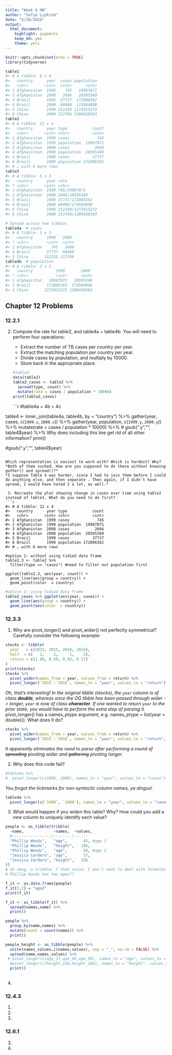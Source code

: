 ```yaml
---
title: "Week 6 HW"
author: "Sofya Lipkind"
date: "5/20/2020"
output: 
  html_document: 
    highlight: pygments
    keep_md: yes
    theme: yeti
---
```


```r
knitr::opts_chunk$set(echo = TRUE)
library(tidyverse)
```

```r
table1
#> # A tibble: 6 x 4
#>   country      year  cases population
#>   <chr>       <int>  <int>      <int>
#> 1 Afghanistan  1999    745   19987071
#> 2 Afghanistan  2000   2666   20595360
#> 3 Brazil       1999  37737  172006362
#> 4 Brazil       2000  80488  174504898
#> 5 China        1999 212258 1272915272
#> 6 China        2000 213766 1280428583
table2
#> # A tibble: 12 x 4
#>   country      year type           count
#>   <chr>       <int> <chr>          <int>
#> 1 Afghanistan  1999 cases            745
#> 2 Afghanistan  1999 population  19987071
#> 3 Afghanistan  2000 cases           2666
#> 4 Afghanistan  2000 population  20595360
#> 5 Brazil       1999 cases          37737
#> 6 Brazil       1999 population 172006362
#> # … with 6 more rows
table3
#> # A tibble: 6 x 3
#>   country      year rate             
#> * <chr>       <int> <chr>            
#> 1 Afghanistan  1999 745/19987071     
#> 2 Afghanistan  2000 2666/20595360    
#> 3 Brazil       1999 37737/172006362  
#> 4 Brazil       2000 80488/174504898  
#> 5 China        1999 212258/1272915272
#> 6 China        2000 213766/1280428583

# Spread across two tibbles
table4a  # cases
#> # A tibble: 3 x 3
#>   country     `1999` `2000`
#> * <chr>        <int>  <int>
#> 1 Afghanistan    745   2666
#> 2 Brazil       37737  80488
#> 3 China       212258 213766
table4b  # population
#> # A tibble: 3 x 3
#>   country         `1999`     `2000`
#> * <chr>            <int>      <int>
#> 1 Afghanistan   19987071   20595360
#> 2 Brazil       172006362  174504898
#> 3 China       1272915272 1280428583
```

## Chapter 12 Problems

### 12.2.1

 2. Compute the rate for table2, and table4a + table4b. You will need to perform four operations: 
 
    + Extract the number of TB cases per country per year.  
    + Extract the matching population per country per year.  
    + Divide cases by population, and multiply by 10000.  
    + Store back in the appropriate place.  
```r
#table2
data(table2)
table2_cases <- table2 %>%
  spread(type, count) %>%
  mutate(rate = cases / population * 10000)
print(table2_cases)
```
```r
#table4a + 4b = 4c

table4 <- inner_join(table4a, table4b, by = "country") %>%
  gather(year, cases, c(`1999.x`, `2000.x`)) %>%
  gather(year, population, c(`1999.y`, `2000.y`)) %>%
  mutate(rate = cases / population * 10000) %>%
#  gsub(".y","", table4$year) %>%      Why does including this line get rid of all other information?
  print()

#gsub(".y","", table4$year)
```

Which representation is easiest to work with? Which is hardest? Why?  
*Both of them sucked. How are you supposed to do these without knowing gather() and spread()?*
*I suppose Table 4 was harder, since I had to join them before I could do anything else, and then separate . Then again, if I didn't have spread, I would have hated 2 a lot, as well.*

 3. Recreate the plot showing change in cases over time using table2 instead of table1. What do you need to do first?
```r
#> # A tibble: 12 x 4
#>   country      year type           count
#>   <chr>       <int> <chr>          <int>
#> 1 Afghanistan  1999 cases            745
#> 2 Afghanistan  1999 population  19987071
#> 3 Afghanistan  2000 cases           2666
#> 4 Afghanistan  2000 population  20595360
#> 5 Brazil       1999 cases          37737
#> 6 Brazil       1999 population 172006362
#> # … with 6 more rows

#option 1: without using tidied data frame
table2.3 <- table2 %>%
  filter(type == "cases") #need to filter out population first

ggplot(table2.3, aes(year, count)) +
  geom_line(aes(group = country)) +
  geom_point(color  = country)
```
```r
#option 2: using tidied data frame
table2_cases %>% ggplot(aes(year, cases)) +
  geom_line(aes(group = country)) +
  geom_point(aes(color  = country))
```

### 12.3.3

 1. Why are pivot_longer() and pivot_wider() not perfectly symmetrical? Carefully consider the following example:
```r
stocks <- tibble(
  year   = c(2015, 2015, 2016, 2016),
  half  = c(   1,    2,     1,    2),
  return = c(1.88, 0.59, 0.92, 0.17)
)
print(stocks)
stocks %>% 
  pivot_wider(names_from = year, values_from = return) %>% 
  pivot_longer(`2015`:`2016`, names_to = "year", values_to = "return")
```
*Oh, that's interesting! In the original tibble (stocks), the `year` column is of class **double**, whereas once the OG tibble has been passed through wider -> longer, `year` is now of class **character**.*
*If one wanted to return `year` to the prior state, you would have to perform the extra step of parsing it.*
pivot_longer() has a names_ptype argument, e.g. names_ptype = list(year = double()). What does it do?
```r
stocks %>% 
  pivot_wider(names_from = year, values_from = return) %>% 
  pivot_longer(`2015`:`2016`, names_to = "year", values_to = "return", names_ptypes = list(year = double()))
```
*It apparently eliminates the need to parse after performing a round of ~~spreading~~ pivoting wider and ~~gathering~~ pivoting longer.*

 2. Why does this code fail?  
```r
#table4a %>% 
#  pivot_longer(c(1999, 2000), names_to = "year", values_to = "cases")
```
*You forgot the tickmarks for non-syntactic column names, ya dingus!*
```r
table4a %>% 
  pivot_longer(c(`1999`, `2000`), names_to = "year", values_to = "cases")
```

 3. What would happen if you widen this table? Why? How could you add a new column to uniquely identify each value?
```r
people <- as_tibble(tribble(
  ~name,             ~names,  ~values,
  #-----------------|--------|------
  "Phillip Woods",   "age",       45, #age 1
  "Phillip Woods",   "height",   186,
  "Phillip Woods",   "age",       50, #age 2
  "Jessica Cordero", "age",       37,
  "Jessica Cordero", "height",   156
))
# oh dang, a tribble, f that noise, I don't want to deal with formulas
# Phillip Woods has two ages??

f_it <- as.data.frame(people)
f_it[3,2] = "age2"
print(f_it)

f_it <- as_tibble(f_it) %>%
  spread(names,name) %>%
  print()

people %>%
  group_by(name,names) %>%
  mutate(count = count(names)) %>%
  print()

people_height <- as_tibble(people) %>%
  unite(names_values,c(names,values), sep = "_", na.rm = FALSE) %>%
  spread(name,names_values) %>%
 # pivot_longer(c(age_37,age_45,age_50), names_to = "age", values_to = "age_name") %>%
  #pivot_longer(c(height_156,height_186), names_to = "height", values_to = "height_name") %>%
  print()
  
```

 4. 

### 12.4.3

 1. 

 2. 

 3. 

### 12.6.1

 3. 

 4. 

